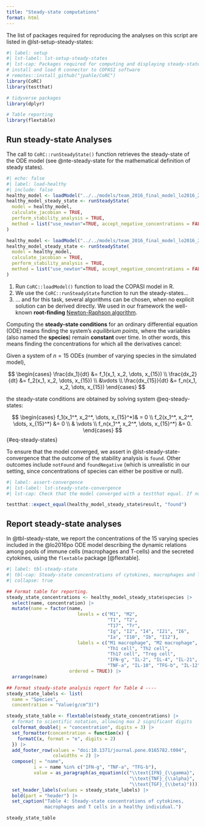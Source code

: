 ```yaml
---
title: "Steady-state computations"
format: html
---
```


The list of packages required for reproducing the analyses on this script are listed in @lst-setup-steady-states: 

```r
#| label: setup
#| lst-label: lst-setup-steady-states
#| lst-cap: Packages required for computing and displaying steady-state conditions. 
# install and load R connector to COPASI software
# remotes::install_github("jpahle/CoRC")
library(CoRC)
library(testthat)

# tidyverse packages
library(dplyr)

# Table reporting
library(flextable)
```

## Run steady-state Analyses

The call to `CoRC::runSteadyState()` function retrieves the steady-state of the ODE model (see @nte-steady-state for the mathematical definition of steady states).   

```r
#| echo: false
#| label: load-healthy
#| include: false
healthy_model <- loadModel("../../models/team_2016_final_model_lo2016_2025_05_13.cps") 
healthy_model_steady_state <- runSteadyState(                               
  model = healthy_model,                                                      
  calculate_jacobian = TRUE,                                                
  perform_stability_analysis = TRUE,                                          
  method = list("use_newton"=TRUE, accept_negative_concentrations = FALSE)  
)
```


```r
healthy_model <- loadModel("../../models/team_2016_final_model_lo2016_2025_05_13.cps") # <1>
healthy_model_steady_state <- runSteadyState(                               # <2>
  model = healthy_model,                                                    # <2>  
  calculate_jacobian = TRUE,                                            # <2>
  perform_stability_analysis = TRUE,                                        # <2>  
  method = list("use_newton"=TRUE, accept_negative_concentrations = FALSE)  # <3>
)
```
1. Run `CoRC::loadModel()` function to load the COPASI model in R. 
2. We use the `CoRC::runSteadyState` function to run the steady-states...
3. ... and for this task, several algorithms can be chosen, when no explicit solution can be derived directly. We used in our framework the well-known **root-finding** [Newton-Raphson algorithm](https://en.wikipedia.org/wiki/Newton%27s_method).

::: {#nte-steady-state .callout-note title="Derive Steady-States Conditions of an ODE model"}

Computing the **steady-state conditions** for an ordinary differential equation (ODE) means finding the system's *equilibrium points*, where the variables (also named the **species**) remain **constant** over time. In other words, this means finding the concentrations for which all the derivatives cancel:

Given a system of $n=15$ ODEs (number of varying species in the simulated model),   

$$
\begin{cases}
\frac{dx_1}{dt} &= f_1(x_1, x_2, \dots, x_{15}) \\
\frac{dx_2}{dt} &= f_2(x_1, x_2, \dots, x_{15}) \\
&\vdots \\
\frac{dx_{15}}{dt} &= f_n(x_1, x_2, \dots, x_{15})
\end{cases}
$$

the steady-state conditions are obtained by solving system @eq-steady-states:  

$$
\begin{cases}
f_1(x_1^*, x_2^*, \dots, x_{15}^*)& = 0 \\ 
f_2(x_1^*, x_2^*, \dots, x_{15}^*) &= 0 \\
& \vdots \\
f_n(x_1^*, x_2^*, \dots, x_{15}^*) &= 0.
\end{cases}
$$ {#eq-steady-states}


:::

To ensure that the model converged, we assert in @lst-steady-state-convergence that the outcome of the stability analysis is `found`. Other outcomes include `notFound` and `foundNegative` (which is unrealistic in our setting, since concentrations of species can either be positive or null).

```r
#| label: assert-convergence
#| lst-label: lst-steady-state-convergence
#| lst-cap: Check that the model converged with a testthat equal. If not, returns an error. 

testthat::expect_equal(healthy_model_steady_state$result, "found")
```

## Report steady-state analyses

In @tbl-steady-state, we report the concentrations of the 15 varying species included in the @lo2016po ODE model describing the dynamic relations among pools of immune cells (macrophages and T-cells) and the secreted cytokines, using the `flextable` package [@flextable].

```r
#| label: tbl-steady-state
#| tbl-cap: Steady-state concentrations of cytokines, macrophages and T cells in healthy individuals, see also **Table 4** reported in [@lo2016po, pp. 10]. 
#| collapse: true

## Format table for reporting.
steady_state_concentrations <- healthy_model_steady_state$species |> 
  select(name, concentration) |> 
  mutate(name = factor(name, 
                          levels = c("M1", "M2", 
                                     "T1", "T2",
                                     "T17", "Tr",
                                     "Ig", "I2", "I4", "I21", "I6",
                                     "Ia", "I10", "Ib", "I12"),
                          labels = c("M1 macrophage", "M2 macrophage", 
                                     "Th1 cell", "Th2 cell",
                                     "Th17 cell", "Treg cell", 
                                     "IFN-g", "IL-2", "IL-4", "IL-21", "IL-6", 
                                     "TNF-a", "IL-10", "TFG-b", "IL-12"),
                       ordered = TRUE)) |> 
  arrange(name)

## Format steady-state analysis report for Table 4 ----
steady_state_labels <- list(
  name = "Species",
  concentration = "Value(g/cm^3)")

steady_state_table <- flextable(steady_state_concentrations) |> 
  # format to scientific notation, allowing max 2 significant digits
  colformat_double(j = "concentration", digits = 3) |> 
  set_formatter(concentration = function(x) {
    formatC(x, format = "e", digits = 2)
  }) |> 
  add_footer_row(values = "doi:10.1371/journal.pone.0165782.t004", 
                 colwidths = 2) |> 
  compose(j = "name", 
          i = ~ name %in% c("IFN-g", "TNF-a", "TFG-b"),
          value = as_paragraph(as_equation(c("\\text{IFN}_{\\gamma}",
                                             "\\text{TNF}_{\\alpha}",
                                             "\\text{TGF}_{\\beta}")))) |> 
  set_header_labels(values = steady_state_labels) |> 
  bold(part = "header") |> 
  set_caption("Table 4: Steady-state concentrations of cytokines,
              macrophages and T cells in a healthy individual.") 

steady_state_table
```
